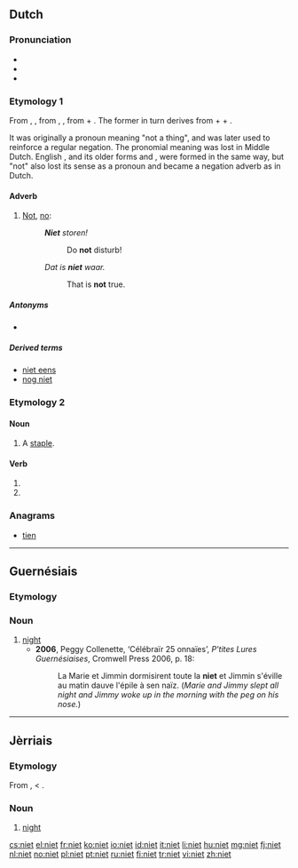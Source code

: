 ==Dutch==

===Pronunciation===
* {{rhymes|it|lang=nl}}
* {{audio|Nl-niet.ogg|audio}}
* {{IPA|/nit/|lang=nl}}

===Etymology 1===
From {{etyl|dum|nl}} {{term|niwet|lang=dum}}, {{term|niet|lang=dum}}, from {{etyl|odt|nl}} {{recons|niowiht|lang=odt}}, {{term|niewiht|lang=odt}}, from {{term|nio||never|lang=odt}} + {{term|wiht||thing, creature|lang=odt}}. The former in turn derives from {{etyl|gem-pro|nl}} {{recons|ne||not|lang=gem-pro}} + {{recons|aiw-||ever|lang=gem-pro}} + {{recons|wiht-||thing|lang=gem-pro}}.

It was originally a pronoun meaning "not a thing", and was later used to reinforce a regular negation. The pronomial meaning was lost in Middle Dutch. English {{term|not|lang=en}}, and its older forms {{term|naught|lang=en}} and {{term|nought|lang=en}}, were formed in the same way, but "not" also lost its sense as a pronoun and became a negation adverb as in Dutch.

====Adverb====
{{nl-adv}}

# [[not|Not]], [[no]]: {{non-gloss definition|used to express negation.}}
#: '''''Niet''' storen!''
#:: Do '''not''' disturb!
#: ''Dat is '''niet''' waar.''
#:: That is '''not''' true.

=====Antonyms=====
* {{l|nl|wel}}

=====Derived terms=====
* [[niet eens]]
* [[nog niet]]

===Etymology 2===

====Noun====
{{nl-noun|f|nieten|nietje}}

# A [[staple]].

====Verb====
{{head|nl}}

# {{nl-verb form of|p=123|n=sg|t=pres|m=ind|nieten}}
# {{nl-verb form of|m=imp|nieten}}

===Anagrams===
* [[tien#Dutch|tien]]

----

==Guernésiais==

===Etymology===
{{rfe|lang=roa-grn}}

===Noun===
{{roa-grn-noun|f}}

# [[night]]
#* '''2006''', Peggy Collenette, ‘Célébraïr 25 onnaïes’, ''P'tites Lures Guernésiaises'', Cromwell Press 2006, p. 18:
#*: La Marie et Jimmin dormisirent toute la '''niet''' et Jimmin s'éville au matin dauve l'épile à sen naïz. (''Marie and Jimmy slept all night and Jimmy woke up in the morning with the peg on his nose.'')

----

==Jèrriais==

===Etymology===
From {{etyl|fro|roa-jer}} {{term|noit|lang=fro}}, {{term|nuit|lang=fro}} < {{etyl|la|roa-jer}} {{term|nox|lang=la}}.

===Noun===
{{roa-jer-noun|f}}

# [[night]]

[[cs:niet]]
[[el:niet]]
[[fr:niet]]
[[ko:niet]]
[[io:niet]]
[[id:niet]]
[[it:niet]]
[[li:niet]]
[[hu:niet]]
[[mg:niet]]
[[fj:niet]]
[[nl:niet]]
[[no:niet]]
[[pl:niet]]
[[pt:niet]]
[[ru:niet]]
[[fi:niet]]
[[tr:niet]]
[[vi:niet]]
[[zh:niet]]